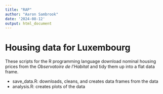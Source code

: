 ```yaml
---
title: "RAP"
author: "Aaron Sambrook"
date: '2024-08-12'
output: html_document
---
```


# Housing data for Luxembourg

These scripts for the R programming language download nominal
housing prices from the *Observatoire de l'Habitat* and
tidy them up into a flat data frame.

- save_data.R: downloads, cleans, and creates data frames from the data
- analysis.R: creates plots of the data
